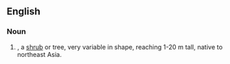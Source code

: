 ==English==

===Noun===
{{en-noun|head=[[Chinese juniper]]}}
{{wikipedia}}

# {{taxlink|Juniperus chinensis|species}}, a [[shrub]] or tree, very variable in shape, reaching 1-20 m tall, native to northeast Asia.